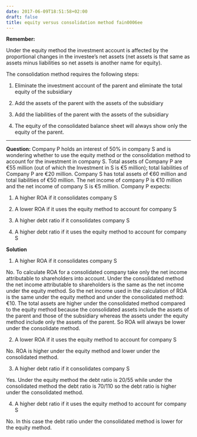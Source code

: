 ```yaml
---
date: 2017-06-09T18:51:58+02:00
draft: false
title: equity versus consolidation method fain0006ee
---
```



**Remember:**

Under the equity method the investment account is affected by the proportional changes in the investee's net assets (net assets is that same as assets minus liabilities so net assets is another name for equity).

The consolidation method requires the following steps: 

1. Eliminate the investment account of the parent and eliminate the total equity of the subsidiary

2. Add the assets of the parent with the assets of the subsidiary

3. Add the liabilities of the parent with the assets of the subsidiary

4. The equity of the consolidated balance sheet will always show only the equity of the parent. 

***

**Question:**
Company P holds an interest of 50% in company S and is wondering whether to use the equity method or the consolidation method to account for the investment in company S. Total assets of Company P are €55 million (out of which the Investment in S is €5 million); total liabilities of Company P are €20 million. Company S has total assets of €60 million and total liabilities of €50 million. The net income of company P is €10 million and the net income of company S is €5 million. Company P expects:

1. A higher ROA if it consolidates company S 

2. A lower ROA if it uses the equity method to account for company S

3. A higher debt ratio if it consolidates company S

4. A higher debt ratio if it uses the equity method to account for company S       

**Solution**

1. A higher ROA if it consolidates company S 

No. To calculate ROA for a consolidated company take only the net income attributable to shareholders into account. Under the consolidated method the net income attributable to shareholders is the same as the net income under the equity method. So the net income used in the calculation of ROA is the same under the equity method and under the consolidated method: €10. The total assets are higher under the consolidated method compared to the equity method because the consolidated assets include the assets of the parent and those of the subsidiary whereas the assets under the equity method include only the assets of the parent. So ROA will always be lower under the consolidate method.   

2. A lower ROA if it uses the equity method to account for company S

No. ROA is higher under the equity method and lower under the consolidated method. 

3. A higher debt ratio if it consolidates company S

Yes. Under the equity method the debt ratio is 20/55 while under the consolidated method the debt ratio is 70/110 so the debt ratio is higher under the consolidated method.

4. A higher debt ratio if it uses the equity method to account for company S 

No. In this case the debt ratio under the consolidated method is lower for the equity method.

